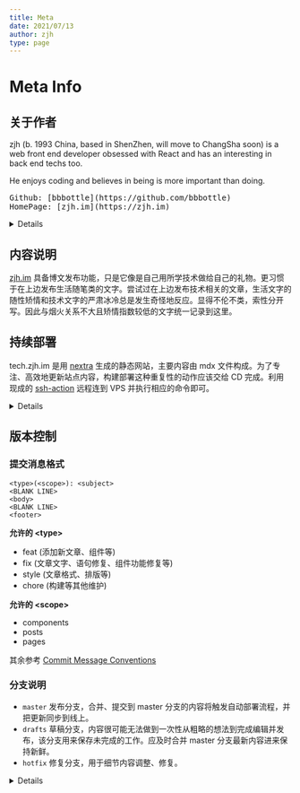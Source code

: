 ```yaml
---
title: Meta
date: 2021/07/13
author: zjh
type: page
---
```


# Meta Info

## 关于作者
zjh (b. 1993 China, based in ShenZhen, will move to ChangSha soon) is a web front end developer obsessed with React and has an interesting in back end techs too.

He enjoys coding and believes in being is more important than doing.

<pre>
Github: [bbbottle](https://github.com/bbbottle)
HomePage: [zjh.im](https://zjh.im)
</pre>

<Details name="Resume">
### Education/Work Experience
- Web development at [ONES](https://ones.ai), 2018-2021
- Web development at [Oshadan](https://www.oshadan.com), 2015-2018
- Bachelor of Computer Science at Hunan Agricultural University, 2011-2015

### Toy Projects
- [bbbundle](https://github.com/bbbottle/bbbundle), [bbapp-store](https://github.com/bbbottle/bbapp-store)
- [bblego](https://github.com/bbbottle/bblego), [page-menu](https://github.com/bbbottle/page-menu), [box-canvas](https://github.com/bbbottle/box-canvas)

### Contact
- Email: [hi@zjh.im](mailto:hi@zjh.im)
- Phone: +86182****2240
</Details>

## 内容说明
[zjh.im](https://zjh.im) 具备博文发布功能，只是它像是自己用所学技术做给自己的礼物。更习惯于在上边发布生活随笔类的文字。尝试过在上边发布技术相关的文章，生活文字的随性矫情和技术文字的严肃冰冷总是发生奇怪地反应。显得不伦不类，索性分开写。因此与烟火关系不大且矫情指数较低的文字统一记录到这里。


## 持续部署
tech.zjh.im 是用 [nextra](https://nextra.vercel.app/) 生成的静态网站，主要内容由 mdx 文件构成。为了专注、高效地更新站点内容，构建部署这种重复性的动作应该交给 CD 完成。利用现成的 [ssh-action](https://github.com/appleboy/ssh-action) 远程连到 VPS 并执行相应的命令即可。

<Details name="具体配置">
### VPS 准备
1. [新增 SSH 密钥到 GitHub 账户](https://docs.github.com/cn/github/authenticating-to-github/connecting-to-github-with-ssh/adding-a-new-ssh-key-to-your-github-account)
2. 拉取 tech.zjh.im 仓库，并安装好依赖
3. Nginx 已经配置好静态文件服务，tech.zjh.im 仓库内容更新后，只要重新构建更新 dist 目录，站点便更新

### VPS 配置步骤
1. `cat ~/.ssh/id_ed25519.pub >> ~/.ssh/authorized_keys`
2. 复制命令 `cat ~/.ssh/id_ed25519` 的输出

### 仓库配置
#### 添加以下 secrets:
1. SSHKEY, 上个步骤复制的内容
2. HOST, 填 VPS ip 地址
3. USERNAME, 使用 ssh 登陆的用户名
4. PORT, 端口，默认填 22

#### deploy.yml
- [deploy.yml](https://github.com/bbbottle/tech.zjh.im/blob/master/.github/workflows/deploy.yml)
- 其中 script 可能根据实际情况调整
</Details>

## 版本控制
### 提交消息格式
```
<type>(<scope>): <subject>
<BLANK LINE>
<body>
<BLANK LINE>
<footer>
```

**允许的 \<type\>**
- feat (添加新文章、组件等)
- fix (文章文字、语句修复、组件功能修复等)
- style (文章格式、排版等)
- chore (构建等其他维护)

**允许的 \<scope\>**
- components
- posts
- pages

其余参考 [Commit Message Conventions](https://gist.github.com/stephenparish/9941e89d80e2bc58a153#format-of-the-commit-message)

### 分支说明
- `master` 发布分支，合并、提交到 master 分支的内容将触发自动部署流程，并把更新同步到线上。
- `drafts` 草稿分支，内容很可能无法做到一次性从粗略的想法到完成编辑并发布，该分支用来保存未完成的工作。应及时合并 master 分支最新内容进来保持新鲜。
- `hotfix` 修复分支，用于细节内容调整、修复。

<Details name="Fig. 更新、发布流程">
  <Image src="/images/content-publish-flow.svg" width={931} height={1113} className="next-image" />
</Details>
